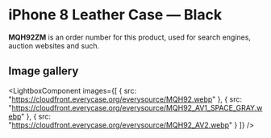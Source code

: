 
# iPhone 8 Leather Case — Black

<Callout type='info' emoji='👉🏻'>**MQH92ZM** is an order number for this product, used for search engines, auction websites and such.</Callout>

## Image gallery

<LightboxComponent
    images={[
      {
        src: "https://cloudfront.everycase.org/everysource/MQH92.webp"
      },
      {
        src: "https://cloudfront.everycase.org/everysource/MQH92_AV1_SPACE_GRAY.webp"
      },
      {
        src: "https://cloudfront.everycase.org/everysource/MQH92_AV2.webp"
      }
    ]}
  />
